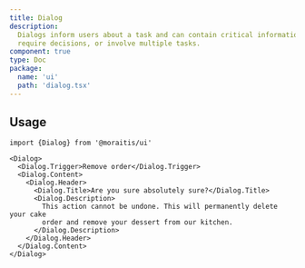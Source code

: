 ```yaml
---
title: Dialog
description:
  Dialogs inform users about a task and can contain critical information,
  require decisions, or involve multiple tasks.
component: true
type: Doc
package:
  name: 'ui'
  path: 'dialog.tsx'
---
```


<ComponentExample src="/components/examples/dialog/demo.tsx">
  <DialogDemo />
</ComponentExample>

## Usage

```tsx
import {Dialog} from '@moraitis/ui'
```

```tsx
<Dialog>
  <Dialog.Trigger>Remove order</Dialog.Trigger>
  <Dialog.Content>
    <Dialog.Header>
      <Dialog.Title>Are you sure absolutely sure?</Dialog.Title>
      <Dialog.Description>
        This action cannot be undone. This will permanently delete your cake
        order and remove your dessert from our kitchen.
      </Dialog.Description>
    </Dialog.Header>
  </Dialog.Content>
</Dialog>
```
